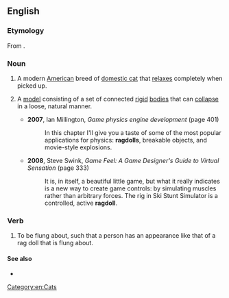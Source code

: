 {{also|rag doll|Ragdoll}}
==English==

===Etymology===
From {{m|en|rag doll}}.

===Noun===
{{wikipedia}}
{{en-noun}}

# A modern [[American]] breed of [[domestic cat]] that [[relax]]es completely when picked up.
# {{lb|en|computer graphics|video games}} A [[model]] consisting of a set of connected [[rigid]] [[body|bodies]] that can [[collapse]] in a loose, natural manner.
#* '''2007''', Ian Millington, ''Game physics engine development'' (page 401)
#*: In this chapter I'll give you a taste of some of the most popular applications for physics: '''ragdolls''', breakable objects, and movie-style explosions.
#* '''2008''', Steve Swink, ''Game Feel: A Game Designer's Guide to Virtual Sensation'' (page 333)
#*: It is, in itself, a beautiful little game, but what it really indicates is a new way to create game controls: by simulating muscles rather than arbitrary forces. The rig in Ski Stunt Simulator is a controlled, active '''ragdoll'''.

===Verb===
{{en-verb}}

# {{lb|en|skateboarding|snowboarding|skiing}} To be flung about, such that a person has an appearance like that of a rag doll that is flung about.

====See also====
* {{l|en|yardsale}}

[[Category:en:Cats]]
